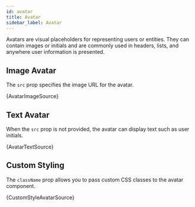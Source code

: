 ```yaml
---
id: avatar
title: Avatar
sidebar_label: Avatar
---
```


Avatars are visual placeholders for representing users or entities. They can contain images or initials and are commonly used in headers, lists, and anywhere user information is presented.

## Image Avatar

The `src` prop specifies the image URL for the avatar.



<CodeSample>
    <AvatarImageDemo/>
</CodeSample>

<CodeBlock language="tsx">{AvatarImageSource}</CodeBlock>

## Text Avatar

When the `src` prop is not provided, the avatar can display text such as user initials.


<CodeSample>
    <AvatarTextDemo/>
</CodeSample>

<CodeBlock language="tsx">{AvatarTextSource}</CodeBlock>

## Custom Styling

The `className` prop allows you to pass custom CSS classes to the avatar component.


<CodeSample>
    <CustomStyleAvatarDemo/>
</CodeSample>

<CodeBlock language="tsx">{CustomStyleAvatarSource}</CodeBlock>
